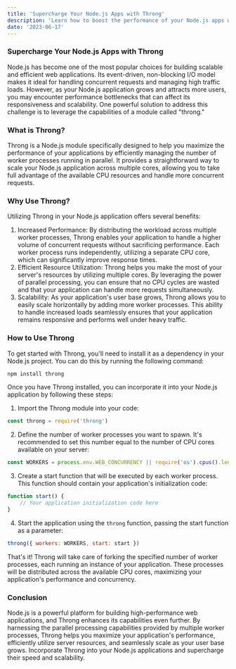 ```yaml
---
title: 'Supercharge Your Node.js Apps with Throng'
description: 'Learn how to boost the performance of your Node.js apps with Throng, a module that efficiently manages worker processes, distributing the workload across multiple CPU cores. By leveraging parallel processing and maximizing resource utilization, Throng enables seamless scalability and improved responsiveness, enhancing the overall user experience.'
date: '2023-06-17'
---
```


### Supercharge Your Node.js Apps with Throng

Node.js has become one of the most popular choices for building scalable and efficient web applications. Its event-driven, non-blocking I/O model makes it ideal for handling concurrent requests and managing high traffic loads. However, as your Node.js application grows and attracts more users, you may encounter performance bottlenecks that can affect its responsiveness and scalability. One powerful solution to address this challenge is to leverage the capabilities of a module called "throng."

### What is Throng?

Throng is a Node.js module specifically designed to help you maximize the performance of your applications by efficiently managing the number of worker processes running in parallel. It provides a straightforward way to scale your Node.js application across multiple cores, allowing you to take full advantage of the available CPU resources and handle more concurrent requests.

### Why Use Throng?

Utilizing Throng in your Node.js application offers several benefits:

1. Increased Performance: By distributing the workload across multiple worker processes, Throng enables your application to handle a higher volume of concurrent requests without sacrificing performance. Each worker process runs independently, utilizing a separate CPU core, which can significantly improve response times.
2. Efficient Resource Utilization: Throng helps you make the most of your server's resources by utilizing multiple cores. By leveraging the power of parallel processing, you can ensure that no CPU cycles are wasted and that your application can handle more requests simultaneously.
3. Scalability: As your application's user base grows, Throng allows you to easily scale horizontally by adding more worker processes. This ability to handle increased loads seamlessly ensures that your application remains responsive and performs well under heavy traffic.

### How to Use Throng

To get started with Throng, you'll need to install it as a dependency in your Node.js project. You can do this by running the following command:

```sh
npm install throng
```

Once you have Throng installed, you can incorporate it into your Node.js application by following these steps:

1. Import the Throng module into your code:

```js
const throng = require('throng')
```

2. Define the number of worker processes you want to spawn. It's recommended to set this number equal to the number of CPU cores available on your server:

```js
const WORKERS = process.env.WEB_CONCURRENCY || require('os').cpus().length
```

3. Create a start function that will be executed by each worker process. This function should contain your application's initialization code:

```js
function start() {
    // Your application initialization code here
}
```

4. Start the application using the `throng` function, passing the start function as a parameter:

```js
throng({ workers: WORKERS, start: start })
```

That's it! Throng will take care of forking the specified number of worker processes, each running an instance of your application. These processes will be distributed across the available CPU cores, maximizing your application's performance and concurrency.

### Conclusion

Node.js is a powerful platform for building high-performance web applications, and Throng enhances its capabilities even further. By harnessing the parallel processing capabilities provided by multiple worker processes, Throng helps you maximize your application's performance, efficiently utilize server resources, and seamlessly scale as your user base grows. Incorporate Throng into your Node.js applications and supercharge their speed and scalability.
